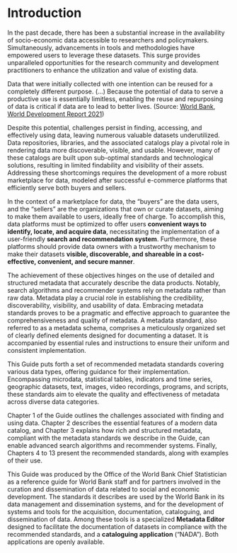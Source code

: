 # Introduction {-}

In the past decade, there has been a substantial increase in the availability of socio-economic data accessible to researchers and policymakers. Simultaneously, advancements in tools and methodologies have empowered users to leverage these datasets. This surge provides unparalleled opportunities for the research community and development practitioners to enhance the utilization and value of existing data. 

:::quote
Data that were initially collected with one intention can be reused for a completely different purpose. (…) Because the potential of data to serve a productive use is essentially limitless, enabling the reuse and repurposing of data is critical if data are to lead to better lives. (Source: [World Bank, World Development Report 2021](https://www.worldbank.org/en/publication/wdr2021)) 
:::

Despite this potential, challenges persist in finding, accessing, and effectively using data, leaving numerous valuable datasets underutilized. Data repositories, libraries, and the associated catalogs play a pivotal role in rendering data more discoverable, visible, and usable. However, many of these catalogs are built upon sub-optimal standards and technological solutions, resulting in limited findability and visibility of their assets. Addressing these shortcomings requires the development of a more robust marketplace for data, modeled after successful e-commerce platforms that efficiently serve both buyers and sellers.

In the context of a marketplace for data, the "buyers" are the data users, and the "sellers" are the organizations that own or curate datasets, aiming to make them available to users, ideally free of charge. To accomplish this, data platforms must be optimized to offer users **convenient ways to identify, locate, and acquire data**, necessitating the implementation of a user-friendly **search and recommendation system**. Furthermore, these platforms should provide data owners with a trustworthy mechanism to make their datasets **visible, discoverable, and shareable in a cost-effective, convenient, and secure manner**.

The achievement of these objectives hinges on the use of detailed and structured metadata that accurately describe the data products. Notably, search algorithms and recommender systems rely on metadata rather than raw data. Metadata play a crucial role in establishing the credibility, discoverability, visibility, and usability of data. Embracing metadata standards proves to be a pragmatic and effective approach to guarantee the comprehensiveness and quality of metadata. A metadata standard, also referred to as a metadata schema, comprises a meticulously organized set of clearly defined elements designed for documenting a dataset. It is accompanied by essential rules and instructions to ensure their uniform and consistent implementation.

This Guide puts forth a set of recommended metadata standards covering various data types, offering guidance for their implementation. Encompassing microdata, statistical tables, indicators and time series, geographic datasets, text, images, video recordings, programs, and scripts, these standards aim to elevate the quality and effectiveness of metadata across diverse data categories.

Chapter 1 of the Guide outlines the challenges associated with finding and using data. Chapter 2 describes the essential features of a modern data catalog, and Chapter 3 explains how rich and structured metadata, compliant with the metadata standards we describe in the Guide, can enable advanced search algorithms and recommender systems. Finally, Chapters 4 to 13 present the recommended standards, along with examples of their use.

This Guide was produced by the Office of the World Bank Chief Statistician as a reference guide for World Bank staff and for partners involved in the curation and dissemination of data related to social and economic development. The standards it describes are used by the World Bank in its data management and dissemination systems, and for the development of systems and tools for the acquisition, documentation, cataloguing, and dissemination of data. Among these tools is a specialized **Metadata Editor** designed to facilitate the documentation of datasets in compliance with the recommended standards, and a **cataloguing application** ("NADA"). Both applications are openly available. 
